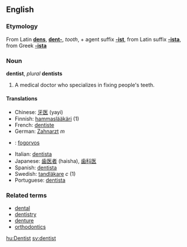 ==English==
===Etymology===
From Latin '''[[dens]]''', '''[[dent-]]''', ''tooth'', + agent suffix '''[[-ist]]''', from Latin suffix '''[[-ista]]''', from Greek '''[[-ista]]'''

===Noun===
'''dentist''', ''plural'' '''dentists'''

# A medical doctor who specializes in fixing people's teeth.

====Translations====
*Chinese: [[牙医]] (yayi)
*Finnish: [[hammaslääkäri]] (1)
*French: [[dentiste]] 
*German: [[Zahnarzt]] ''m''
*{{hu}}: [[fogorvos]]
*Italian: [[dentista]]
*Japanese: [[歯医者]] (haisha), [[歯科医]]
*Spanish: [[dentista]]
*Swedish: [[tandläkare]] ''c'' (1)
*Portuguese: [[dentista]]

===Related terms===
*[[dental]]
*[[dentistry]]
*[[denture]]
*[[orthodontics]]

[[hu:Dentist]]
[[sv:dentist]]